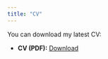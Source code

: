 ```yaml
---
title: "CV"
---
```


You can download my latest CV:

- **CV (PDF):** [Download](https://f945e6a8-a7af-4cdf-bcc4-42ad160371c2.filesusr.com/ugd/2bcdd2_03b99f80a0e54abdb24df2b859a2c28a.pdf)